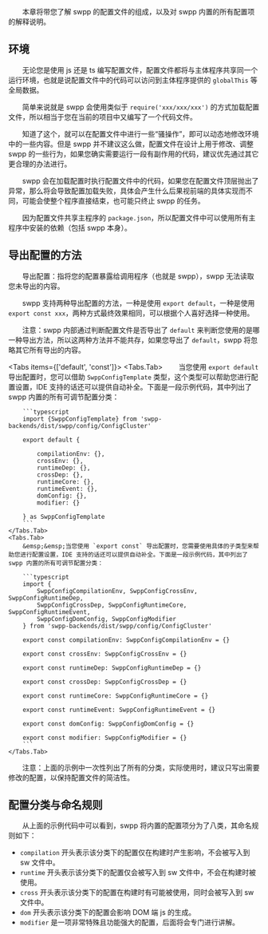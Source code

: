 
&emsp;&emsp;本章将带您了解 swpp 的配置文件的组成，以及对 swpp 内置的所有配置项的解释说明。

## 环境

&emsp;&emsp;无论您是使用 js 还是 ts 编写配置文件，配置文件都将与主体程序共享同一个运行环境，也就是说配置文件中的代码可以访问到主体程序提供的 `globalThis` 等全局数据。

&emsp;&emsp;简单来说就是 swpp 会使用类似于 `require('xxx/xxx/xxx')` 的方式加载配置文件，所以相当于您在当前的项目中又编写了一个代码文件。

&emsp;&emsp;知道了这个，就可以在配置文件中进行一些“骚操作”，即可以动态地修改环境中的一些内容。但是 swpp 并不建议这么做，配置文件在设计上用于修改、调整 swpp 的一些行为，如果您确实需要运行一段有副作用的代码，建议优先通过其它更合理的办法进行。

&emsp;&emsp;swpp 会在加载配置时执行配置文件中的代码，如果您在配置文件顶层抛出了异常，那么将会导致配置加载失败，具体会产生什么后果视前端的具体实现而不同，可能会使整个程序直接结束，也可能只终止 swpp 的任务。

&emsp;&emsp;因为配置文件共享主程序的 `package.json`，所以配置文件中可以使用所有主程序中安装的依赖（包括 swpp 本身）。

## 导出配置的方法

&emsp;&emsp;导出配置：指将您的配置暴露给调用程序（也就是 swpp），swpp 无法读取您未导出的内容。

&emsp;&emsp;swpp 支持两种导出配置的方法，一种是使用 `export default`，一种是使用 `export const xxx`，两种方式最终效果相同，可以根据个人喜好选择一种使用。

&emsp;&emsp;注意：swpp 内部通过判断配置文件是否导出了 `default` 来判断您使用的是哪一种导出方法，所以这两种方法并不能共存，如果您导出了 `default`，swpp 将忽略其它所有导出的内容。

<Tabs items={['default', 'const']}>
    <Tabs.Tab>
        &emsp;&emsp;当您使用 `export default` 导出配置时，您可以借助 `SwppConfigTemplate` 类型，这个类型可以帮助您进行配置设置，IDE
        支持的话还可以提供自动补全。下面是一段示例代码，其中列出了 swpp 内置的所有可调节配置分类：

        ```typescript
        import {SwppConfigTemplate} from 'swpp-backends/dist/swpp/config/ConfigCluster'

        export default {

            compilationEnv: {},
            crossEnv: {},
            runtimeDep: {},
            crossDep: {},
            runtimeCore: {},
            runtimeEvent: {},
            domConfig: {},
            modifier: {}

        } as SwppConfigTemplate
        ```
    </Tabs.Tab>
    <Tabs.Tab>
        &emsp;&emsp;当您使用 `export const` 导出配置时，您需要使用具体的子类型来帮助您进行配置设置，IDE 支持的话还可以提供自动补全。下面是一段示例代码，其中列出了 swpp 内置的所有可调节配置分类：

        ```typescript
        import {
            SwppConfigCompilationEnv, SwppConfigCrossEnv, SwppConfigRuntimeDep,
            SwppConfigCrossDep, SwppConfigRuntimeCore, SwppConfigRuntimeEvent,
            SwppConfigDomConfig, SwppConfigModifier
        } from 'swpp-backends/dist/swpp/config/ConfigCluster'

        export const compilationEnv: SwppConfigCompilationEnv = {}

        export const crossEnv: SwppConfigCrossEnv = {}

        export const runtimeDep: SwppConfigRuntimeDep = {}

        export const crossDep: SwppConfigCrossDep = {}

        export const runtimeCore: SwppConfigRuntimeCore = {}

        export const runtimeEvent: SwppConfigRuntimeEvent = {}

        export const domConfig: SwppConfigDomConfig = {}

        export const modifier: SwppConfigModifier = {}
        ```
    </Tabs.Tab>
</Tabs>

&emsp;&emsp;注意：上面的示例中一次性列出了所有的分类，实际使用时，建议只写出需要修改的配置，以保持配置文件的简洁性。

## 配置分类与命名规则

&emsp;&emsp;从上面的示例代码中可以看到，swpp 将内置的配置项分为了八类，其命名规则如下：

+ `compilation` 开头表示该分类下的配置仅在构建时产生影响，不会被写入到 sw 文件中。
+ `runtime` 开头表示该分类下的配置仅会被写入到 sw 文件中，不会在构建时被使用。
+ `cross` 开头表示该分类下的配置在构建时有可能被使用，同时会被写入到 sw 文件中。
+ `dom` 开头表示该分类下的配置会影响 DOM 端 js 的生成。
+ `modifier` 是一项非常特殊且功能强大的配置，后面将会专门进行讲解。